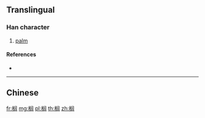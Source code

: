 {{also|櫚}}
==Translingual==

===Han character===
{{Han char|rn=75|rad=木|as=09|sn=13|four=|canj=DLSR|ids=⿰木闾}}

# [[palm]]

====References====
* {{Han ref|kx=0542.191|hdz=21255.010|uh=6988|ud=27016}}

----

==Chinese==
{{zh-see|櫚}}

[[fr:榈]]
[[mg:榈]]
[[pl:榈]]
[[th:榈]]
[[zh:榈]]